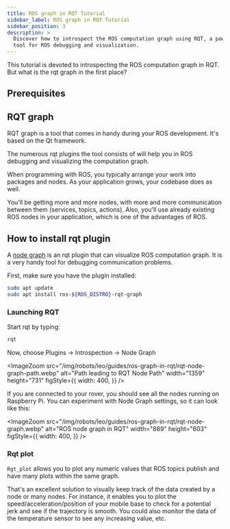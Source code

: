 ```yaml
---
title: ROS graph in RQT Tutorial
sidebar_label: ROS graph in RQT Tutorial
sidebar_position: 3
description: >
  Discover how to introspect the ROS computation graph using RQT, a powerful
  tool for ROS debugging and visualization.
---
```


This tutorial is devoted to introspecting the ROS computation graph in RQT. But
what is the rqt graph in the first place?

## Prerequisites

<LinkButton docId="leo-rover/advanced-guides/ros-development" />

## RQT graph

RQT graph is a tool that comes in handy during your ROS development. It's based
on the Qt framework.

The numerous rqt plugins the tool consists of will help you in ROS debugging and
visualizing the computation graph.

When programming with ROS, you typically arrange your work into packages and
nodes. As your application grows, your codebase does as well.

You'll be getting more and more nodes, with more and more communication between
them (services, topics, actions). Also, you'll use already existing ROS nodes in
your application, which is one of the advantages of ROS.

## How to install rqt plugin

A [node graph](http://wiki.ros.org/rqt_graph) is an rqt plugin that can
visualize ROS computation graph. It is a very handy tool for debugging
communication problems.

First, make sure you have the plugin installed:

```bash
sudo apt update
sudo apt install ros-${ROS_DISTRO}-rqt-graph
```

### Launching RQT

Start rqt by typing:

```bash
rqt
```

Now, choose Plugins -> Introspection -> Node Graph

<ImageZoom
  src="/img/robots/leo/guides/ros-graph-in-rqt/rqt-node-graph-path.webp"
  alt="Path leading to RQT Node Path"
  width="1359"
  height="731"
  figStyle={{
    width: 400,
  }}
/>

If you are connected to your rover, you should see all the nodes running on
Raspberry Pi. You can experiment with Node Graph settings, so it can look like
this:

<ImageZoom
  src="/img/robots/leo/guides/ros-graph-in-rqt/rqt-node-graph.webp"
  alt="ROS node graph in RQT"
  width="889"
  height="603"
  figStyle={{
    width: 400,
  }}
/>

### Rqt plot

`Rgt_plot` allows you to plot any numeric values that ROS topics publish and
have many plots within the same graph.

That's an excellent solution to visually keep track of the data created by a
node or many nodes. For instance, it enables you to plot the
speed/acceleration/position of your mobile base to check for a potential jerk
and see if the trajectory is smooth. You could also monitor the data of the
temperature sensor to see any increasing value, etc.
